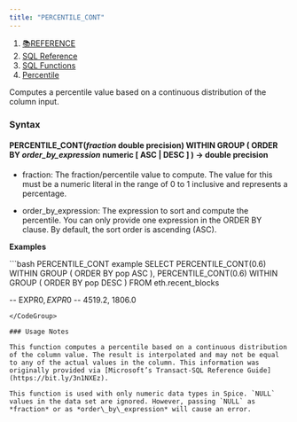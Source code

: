 ```yaml
---
title: "PERCENTILE_CONT"
---
```


1. [📚REFERENCE](/reference)
2. [SQL Reference](/reference/sql-reference)
3. [SQL Functions](/reference/sql-reference/all-functions)
4. [Percentile](/reference/sql-reference/all-functions/percentile)

Computes a percentile value based on a continuous distribution of the column input.

### Syntax

#### PERCENTILE\_CONT(*fraction* double precision) WITHIN GROUP ( ORDER BY *order\_by\_expression* numeric \[ ASC | DESC ] ) → double precision

* fraction: The fraction/percentile value to compute. The value for this must be a numeric literal in the range of 0 to 1 inclusive and represents a percentage.

* order\_by\_expression: The expression to sort and compute the percentile. You can only provide one expression in the ORDER BY clause. By default, the sort order is ascending (ASC).

**Examples**

<CodeGroup>
  ```bash PERCENTILE_CONT example
  SELECT PERCENTILE_CONT(0.6) WITHIN GROUP ( ORDER BY pop ASC ),
  PERCENTILE_CONT(0.6) WITHIN GROUP ( ORDER BY pop DESC )
  FROM eth.recent_blocks 

  -- EXPR$0, EXPR$0
  -- 4519.2, 1806.0
  ```
</CodeGroup>

### Usage Notes

This function computes a percentile based on a continuous distribution of the column value. The result is interpolated and may not be equal to any of the actual values in the column. This information was originally provided via [Microsoft’s Transact-SQL Reference Guide](https://bit.ly/3n1NXEz).

This function is used with only numeric data types in Spice. `NULL` values in the data set are ignored. However, passing `NULL` as *fraction* or as *order\_by\_expression* will cause an error.

